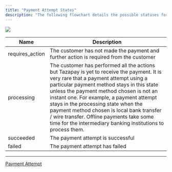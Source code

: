 ```yaml
---
title: "Payment Attempt States"
description: "The following flowchart details the possible statuses for a payment attempt:"
---
```


![](/images/docs/ddd809b-image.png)

| Name             | Description                                                                                                                                                                                                                                                                                                                                                                                                                                                               |
| ---------------- | ------------------------------------------------------------------------------------------------------------------------------------------------------------------------------------------------------------------------------------------------------------------------------------------------------------------------------------------------------------------------------------------------------------------------------------------------------------------------- |
| requires\_action | The customer has not made the payment and further action is required from the customer                                                                                                                                                                                                                                                                                                                                                                                    |
| processing       | The customer has performed all the actions but Tazapay is yet to receive the payment. It is very rare that a payment attempt using a particular payment method stays in this state unless the payment method chosen is not an instant one. For example, a payment attempt stays in the processing state when the payment method chosen is local bank transfer / wire transfer. Offline payments take some time for the intermediary banking institutions to process them. |
| succeeded        | The payment attempt is successful                                                                                                                                                                                                                                                                                                                                                                                                                                         |
| failed           | The payment attempt has failed                                                                                                                                                                                                                                                                                                                                                                                                                                            |

***

[Payment Attempt](/docs/payment-attempt)
